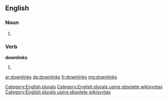 ==English==

===Noun===
{{head|en}}

# {{plural of|downlink}}

===Verb===
'''downlinks'''

# {{en-third-person singular of|downlink}}

[[Category:English plurals]][[Category:English plurals using obsolete wikisyntax]][[Category:English plurals using obsolete wikisyntax]]

[[ar:downlinks]]
[[de:downlinks]]
[[fr:downlinks]]
[[mg:downlinks]]